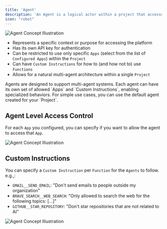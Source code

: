 ```yaml
---
title: 'Agent'
description: 'An Agent is a logical actor within a project that accesses the platform'
icon: "robot"
---
```


<Frame>
  <img src="/images/platform/agents.png" alt="Agent Concept Illustration" />
</Frame>

- Represents a specific context or purpose for accessing the platform
- Has its own API key for authentication
- Can be restricted to use only specific `Apps` (select from the list of `Configured Apps`) within the `Project`
- Can have `Custom Instructions` for how to (and how not to) use `Functions`
- Allows for a natural multi-agent architecture within a single `Project`

<Note>
  Agents are designed to support multi-agent systems. Each agent can have its own set of allowed `Apps` and `Custom Instructions`, enabling specialized behaviors. For simple use cases, you can use the default agent created for your `Project`.
</Note>


## Agent Level Access Control
For each `App` you configured, you can specify if you want to allow the agent to access that `App`.
<Frame>
  <img src="/images/platform/agent-allowed-apps.png" alt="Agent Concept Illustration" />
</Frame>


## Custom Instructions

You can specify a `Custom Instruction` per `Function` for the `Agents` to follow. e.g.,:
- `GMAIL__SEND_EMAIL`: "Don't send emails to people outside my organization"
- `BRAVE_SEARCH__WEB_SEARCH`: "Only allowed to search the web for the following topics: [...]"
- `GITHUB__STAR_REPOSITORY`: "Don't star repositories that are not related to AI"

<Frame>
  <img src="/images/platform/custom-instructions.png" alt="Agent Concept Illustration" />
</Frame>